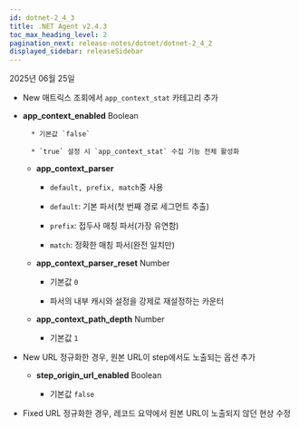 ```yaml
---
id: dotnet-2_4_3
title: .NET Agent v2.4.3
toc_max_heading_level: 2
pagination_next: release-notes/dotnet/dotnet-2_4_2
displayed_sidebar: releaseSidebar
---
```


2025년 06월 25일

- <Status priority='1'>New</Status> 매트릭스 조회에서 `app_context_stat` 카테고리 추가

* **app_context_enabled** <span class='type'>Boolean</span> 

        * 기본값 `false`

        * `true` 설정 시 `app_context_stat` 수집 기능 전체 활성화
    
    * **app_context_parser**
    
        * `default, prefix, match`중 사용

        * `default`: 기본 파서(첫 번째 경로 세그먼트 추출)

        * `prefix`: 접두사 매칭 파서(가장 유연함)

        * `match`: 정확한 매칭 파서(완전 일치만)
    
    * **app_context_parser_reset** <span class='type'>Number</span> 
    
        * 기본값 `0`

        * 파서의 내부 캐시와 설정을 강제로 재설정하는 카운터
    
    * **app_context_path_depth** <span class='type'>Number</span> 
    
        * 기본값 `1`

- <Status priority='1'>New</Status> URL 정규화한 경우, 원본 URL이 step에서도 노출되는 옵션 추가

    * **step_origin_url_enabled** <span class='type'>Boolean</span> 
    
        * 기본값 `false`

- <Status priority='0'>Fixed</Status> URL 정규화한 경우, 레코드 요약에서 원본 URL이 노출되지 않던 현상 수정


<DownloadAgent />